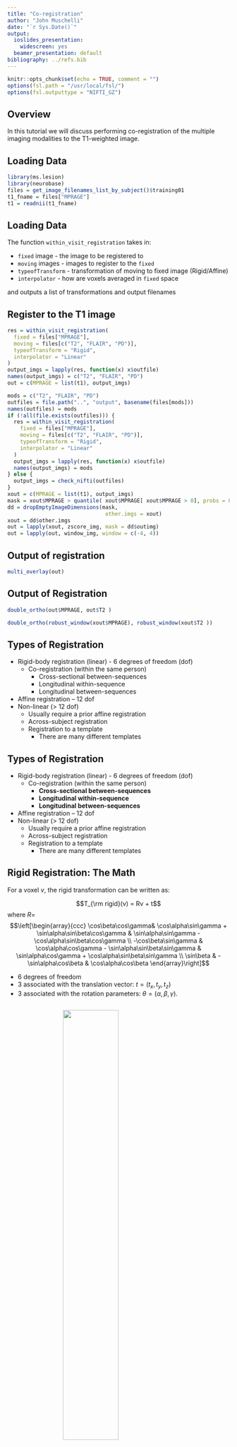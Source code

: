 ```yaml
---
title: "Co-registration"
author: "John Muschelli"
date: "`r Sys.Date()`"
output:
  ioslides_presentation:
    widescreen: yes
  beamer_presentation: default    
bibliography: ../refs.bib      
---
```


```r
knitr::opts_chunk$set(echo = TRUE, comment = "")
options(fsl.path = "/usr/local/fsl/")
options(fsl.outputtype = "NIFTI_GZ")
```

## Overview 
In this tutorial we will discuss performing co-registration of the multiple imaging modalities to the T1-weighted image.


## Loading Data

```r
library(ms.lesion)
library(neurobase)
files = get_image_filenames_list_by_subject()$training01
t1_fname = files["MPRAGE"]
t1 = readnii(t1_fname)
```

## Loading Data

The function `within_visit_registration` takes in:

- `fixed` image - the image to be registered to
- `moving` images - images to register to the `fixed`
- `typeofTransform` - transformation of moving to fixed image (Rigid/Affine)
- `interpolator` - how are voxels averaged in `fixed` space

and outputs a list of transformations and output filenames


## Register to the T1 image

```r
res = within_visit_registration(
  fixed = files["MPRAGE"],
  moving = files[c("T2", "FLAIR", "PD")],
  typeofTransform = "Rigid", 
  interpolator = "Linear"
)
output_imgs = lapply(res, function(x) x$outfile)
names(output_imgs) = c("T2", "FLAIR", "PD")
out = c(MPRAGE = list(t1), output_imgs)
```

```r
mods = c("T2", "FLAIR", "PD")
outfiles = file.path("..", "output", basename(files[mods]))
names(outfiles) = mods
if (!all(file.exists(outfiles))) {
  res = within_visit_registration(
    fixed = files["MPRAGE"],
    moving = files[c("T2", "FLAIR", "PD")],
    typeofTransform = "Rigid", 
    interpolator = "Linear"
  )
  output_imgs = lapply(res, function(x) x$outfile)
  names(output_imgs) = mods
} else {
  output_imgs = check_nifti(outfiles)
}
xout = c(MPRAGE = list(t1), output_imgs)
mask = xout$MPRAGE > quantile( xout$MPRAGE[ xout$MPRAGE > 0], probs = 0.25)
dd = dropEmptyImageDimensions(mask, 
                               other.imgs = xout)
xout = dd$other.imgs
out = lapply(xout, zscore_img, mask = dd$outimg)
out = lapply(out, window_img, window = c(-4, 4))
```

## Output of registration

```r
multi_overlay(out)
```


## Output of Registration

```r
double_ortho(out$MPRAGE, out$T2 )
```

```r
double_ortho(robust_window(xout$MPRAGE), robust_window(xout$T2 ))
```


## Types of Registration
- Rigid-body registration (linear) - 6 degrees of freedom (dof)
    - Co-registration (within the same person)
        - Cross-sectional between-sequences
        - Longitudinal within-sequence
        - Longitudinal between-sequences
- Affine registration – 12 dof
- Non-linear (> 12 dof)
    - Usually require a prior affine registration
    - Across-subject registration
    - Registration to a template
        - There are many different templates
    
## Types of Registration
- Rigid-body registration (linear) - 6 degrees of freedom (dof)
    - Co-registration (within the same person)
        - **Cross-sectional between-sequences**
        - **Longitudinal within-sequence**
        - **Longitudinal between-sequences**
- Affine registration – 12 dof
- Non-linear (> 12 dof)
    - Usually require a prior affine registration
    - Across-subject registration
    - Registration to a template
        - There are many different templates

## Rigid Registration: The Math
For a voxel $v$, the rigid transformation can be written as:

$$T_{\rm rigid}(v) = Rv + t$$
where $R =$
\small
$$\left[\begin{array}{ccc} \cos\beta\cos\gamma& \cos\alpha\sin\gamma + \sin\alpha\sin\beta\cos\gamma & \sin\alpha\sin\gamma - \cos\alpha\sin\beta\cos\gamma \\
-\cos\beta\sin\gamma & \cos\alpha\cos\gamma - \sin\alpha\sin\beta\sin\gamma & \sin\alpha\cos\gamma + \cos\alpha\sin\beta\sin\gamma \\
\sin\beta & -\sin\alpha\cos\beta & \cos\alpha\cos\beta \end{array}\right]$$
\normalsize

- 6 degrees of freedom
- $3$ associated with the translation vector: $t=(t_x, t_y, t_z)$
- $3$ associated with the rotation parameters: $\theta=(\alpha, \beta,\gamma)$. 

## <img src="rollpitchyaw.png" style="width: 50%; display: block; margin: auto;">
<div style="font-size: 8pt">
Image taken from [http://cnl.web.arizona.edu/imageprops.htm](http://cnl.web.arizona.edu/imageprops.htm)
</div>

- Pitch - Think of nodding ("yes")
- Yaw - Think of shaking head ("no") (SMH)
- Roll - Think of shoulder shrugging ("I don't know")
- x – left/right
- y – forward/backward
- z – jump up/down 


## Overall Framework
<img src="Reg_Figure_Option1_short.png" style="width: 100%; display: block; margin: auto;">

## Within-visit co-registration of sequences
First, we will register scans within a visit to the T1 of that visit:
<img src="Reg_Figure_Option1_short_within.png" style="width: 100%; display: block; margin: auto;">

## Co-registration/Registration within the same subject
- Requires fewer degrees of freedom
    - sequences from the same individual/brain are more alike than images from different subjects

- Example analyses that do not require a reference template 
    - Identify location-specific longitudinal changes within an individual
    - Tissue class or structural segmentation 
    - Analysis of indvidual-subject change in intensities


## Reading in the T1 scan from visit 1
We will use the data from the Kirby21 dataset.  Here we read in the T1 (denoted by MPRAGE) scan from visit 1:


## FLIRT: FSL's Linear Registration Tool

 - From FSL: ``FLIRT (FMRIB's Linear Image Registration Tool) is a fully automated robust and accurate tool for linear (affine) intra- and inter-modal brain image registration''

- Here we will register the scan with the skull on.


## Coregistration within a visit results

- Overall, there seems to be good overlap after registration with `ANTsR`
- Although we ran the registration on the raw data, it is usually beneficial to do inhomogeneity correction before registration.

## Wrapper function to perform preprocessing
The `extrantsr` function `preprocess_mri_within` will do the following steps:

1.  Inhomogeneity correction
2.  Registration of the files to the first filename


## Applying a Brain mask to all registered images
Now that the images are in the same space as the T1, if we skull-strip the T1 image, we can apply this mask to those images to extract brain tissues.

```r
mask = readnii("../output/training01_01_mprage_mask.nii.gz")
sub_mask = applyEmptyImageDimensions(mask, inds = dd$inds)
masked_imgs = lapply(xout, mask_img, sub_mask)
```

## Result 

```r
orthographic(masked_imgs[[2]])
```

## Overview

- Registration within a subject can be done in R
    - `ants_regwrite` wraps around the reading/writing of images and applying transformations
    - `double_ortho` and `ortho2` can provide some basic visual checks to assess registration quality
    - `preprocess_mri_within` and `preprocess_mri_across` are general wrapper functions to process MRI data
- Once images are registered in the same space, operations can be applied to all the images, such as:
    - Masking with a brain mask
    - Transforming images to new spaces with one modality


